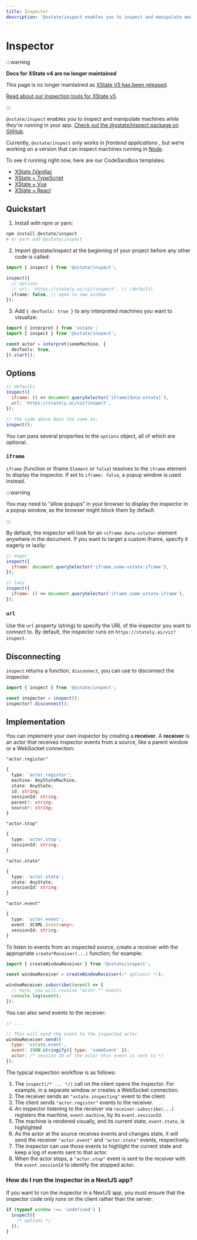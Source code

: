 ```yaml
---
title: Inspector
description: '@xstate/inspect enables you to inspect and manipulate machines while they’re running in your app. Check out the @xstate/inspect package on GitHub.'
---
```


# Inspector

:::warning

**Docs for XState v4 are no longer maintained**

This page is no longer maintained as [XState V5 has been released](/blog/2023-12-01-xstate-v5).

[Read about our inspection tools for XState v5](/docs/inspector).

:::

`@xstate/inspect` enables you to inspect and manipulate machines _while they’re running_ in your app. [Check out the @xstate/inspect package on GitHub](https://github.com/statelyai/xstate/tree/main/packages/xstate-inspect).

Currently, `@xstate/inspect` only works in _frontend applications_ , but we’re working on a version that can inspect machines running in [Node](https://nodejs.org/).

To see it running right now, here are our CodeSandbox templates:

- [XState (Vanilla)](https://codesandbox.io/s/xstate-ts-viz-template-qzdvv)
- [XState + TypeScript](https://codesandbox.io/s/xstate-ts-viz-template-qzdvv)
- [XState + Vue](https://codesandbox.io/s/xstate-vue-viz-template-r5wd7)
- [XState + React](https://codesandbox.io/s/xstate-react-viz-template-5wq3q)

## Quickstart

1. Install with npm or yarn:

```bash
npm install @xstate/inspect
# or yarn add @xstate/inspect
```

2. Import @xstate/inspect at the beginning of your project before any other code is called:

```ts
import { inspect } from '@xstate/inspect';

inspect({
  // options
  // url: 'https://stately.ai/viz?inspect', // (default)
  iframe: false, // open in new window
});
```

3. Add `{ devTools: true }` to any interpreted machines you want to visualize:

```ts
import { interpret } from 'xstate';
import { inspect } from '@xstate/inspect';

const actor = interpret(someMachine, {
  devTools: true,
}).start();
```

## Options

```js
// defaults
inspect({
  iframe: () => document.querySelector('iframe[data-xstate]'),
  url: 'https://stately.ai/viz?inspect',
});

// the code above does the same as:
inspect();
```

You can pass several properties to the `options` object, all of which are optional.

### `iframe`

`iframe` (function or iframe `Element` or `false`) resolves to the `iframe` element to display the inspector. If set to `iframe: false`, a popup window is used instead.

:::warning

You may need to “allow popups” in your browser to display the inspector in a popup window, as the browser might block them by default.

:::

By default, the inspector will look for an `<iframe data-xstate>` element anywhere in the document. If you want to target a custom iframe, specify it eagerly or lazily:

```js
// eager
inspect({
  iframe: document.querySelector('iframe.some-xstate-iframe'),
});
```

```js
// lazy
inspect({
  iframe: () => document.querySelector('iframe.some-xstate-iframe'),
});
```

### `url`

Use the `url` property (string) to specify the URL of the inspector you want to connect to. By default, the inspector runs on `https://stately.ai/viz?inspect`.

## Disconnecting

`inspect` returns a function, `disconnect`, you can use to disconnect the inspector.

```ts
import { inspect } from '@xstate/inspect';

const inspector = inspect();
inspector?.disconnect();
```

## Implementation

You can implement your own inspector by creating a **receiver**. A **receiver** is an actor that receives inspector events from a source, like a parent window or a WebSocket connection:

`"actor.register"`

```ts
{
  type: 'actor.register';
  machine: AnyStateMachine;
  state: AnyState;
  id: string;
  sessionId: string;
  parent?: string;
  source?: string;
}
```

`"actor.stop"`

```ts
{
  type: 'actor.stop';
  sessionId: string;
}
```

`"actor.state"`

```ts
{
  type: 'actor.state';
  state: AnyState;
  sessionId: string;
}
```

`"actor.event"`

```ts
{
  type: 'actor.event';
  event: SCXML.Event<any>;
  sessionId: string;
}
```

To listen to events from an inspected source, create a receiver with the appropriate `create*Receiver(...)` function; for example:

```js
import { createWindowReceiver } from '@xstate/inspect';

const windowReceiver = createWindowReceiver(/* options? */);

windowReceiver.subscribe((event) => {
  // here, you will receive "actor.*" events
  console.log(event);
});
```

You can also send events to the receiver:

```js
// ...

// This will send the event to the inspected actor
windowReceiver.send({
  type: 'xstate.event',
  event: JSON.stringify({ type: 'someEvent' }),
  actor: /* session ID of the actor this event is sent to */
});
```

The typical inspection workflow is as follows:

1. The `inspect(/* ... */)` call on the client opens the inspector. For example, in a separate window or creates a WebSocket connection.
2. The receiver sends an `"xstate.inspecting"` event to the client.
3. The client sends `"actor.register"` events to the receiver.
4. An inspector listening to the receiver via `receiver.subscribe(...)` registers the machine, `event.machine`, by its `event.sessionId`.
5. The machine is rendered visually, and its current state, `event.state`, is highlighted
6. As the actor at the source receives events and changes state, it will send the receiver `"actor.event"` and `"actor.state"` events, respectively.
7. The inspector can use those events to highlight the current state and keep a log of events sent to that actor.
8. When the actor stops, a `"actor.stop"` event is sent to the receiver with the `event.sessionId` to identify the stopped actor.

### How do I run the inspector in a NextJS app?

If you want to run the inspector in a NextJS app, you must ensure that the inspector code only runs on the client rather than the server:

```js
if (typeof window !== 'undefined') {
  inspect({
    /* options */
  });
}
```
